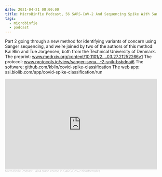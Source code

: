 ```yaml
---
date: 2021-04-21 00:00:00
title: MicroBinfie Podcast, 56 SARS-CoV-2 And Sequencing Spike With Sanger Sequencing part 2
tags:
  - microbinfie
  - podcast
---
```

Part 2 going through a new method for identifying variants of concern
using Sanger sequencing, and we’re joined by two of the authors of
this method Kai Blin and Tue Jorgensen, both from the Technical
University of Denmark.  The preprint:
www.medrxiv.org/content/10.1101/2….03.27.21252266v1  The protocol:
www.protocols.io/view/sanger-sequ…-2-spik-bsbdnai6  The software:
github.com/kblin/covid-spike-classification  The web app:
ssi.biolib.com/app/covid-spike-classification/run

<iframe width="100%" height="300" scrolling="no" frameborder="no" allow="autoplay" src="https://w.soundcloud.com/player/?url=https%3A//api.soundcloud.com/tracks/1019140078&color=%23ff5500&auto_play=false&hide_related=false&show_comments=true&show_user=true&show_reposts=false&show_teaser=true&visual=true"></iframe><div style="font-size: 10px; color: #cccccc;line-break: anywhere;word-break: normal;overflow: hidden;white-space: nowrap;text-overflow: ellipsis; font-family: Interstate,Lucida Grande,Lucida Sans Unicode,Lucida Sans,Garuda,Verdana,Tahoma,sans-serif;font-weight: 100;"><a href="https://soundcloud.com/microbinfie" title="Micro Binfie Podcast" target="_blank" style="color: #cccccc; text-decoration: none;">Micro Binfie Podcast</a> · <a href="https://soundcloud.com/microbinfie/40-a-crash-course-in-sars-cov-2-bioinformatics" title="56 SARS-CoV-2 And Sequencing Spike With Sanger Sequencing part 2" target="_blank" style="color: #cccccc; text-decoration: none;">40 A crash course in SARS-CoV-2 bioinformatics</a></div>
